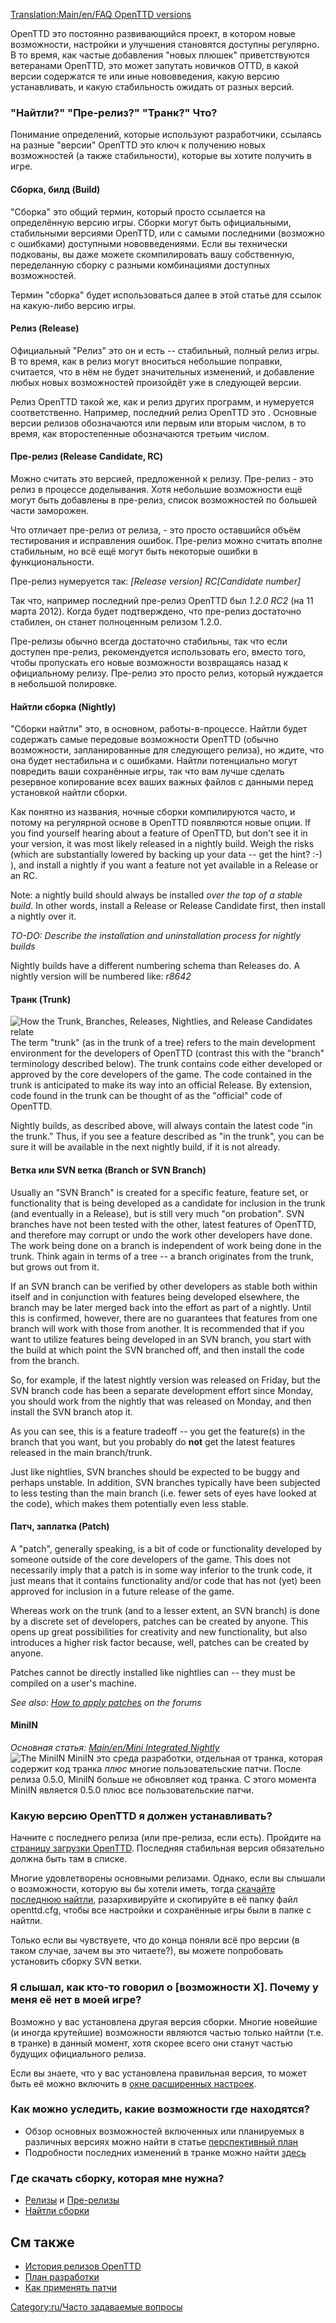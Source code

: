 {{ru/Перевод|ЧЗВ выпуски OpenTTD|50}}
[[Translation:Main/en/FAQ OpenTTD versions]]{{en/-}}{{ru/FAQmenu}}

OpenTTD это постоянно развивающийся проект, в котором новые возможности, настройки и улучшения становятся доступны регулярно. В то время, как частые добавления "новых плюшек" приветствуются ветеранами OpenTTD, это может запутать новичков OTTD, в какой версии содержатся те или иные нововведения, какую версию устанавливать, и какую стабильность ожидать от разных версий.

=== "Найтли?"  "Пре-релиз?"  "Транк?"  Что?===
Понимание определений, которые используют разработчики, ссылаясь на разные "версии" OpenTTD это ключ к получению новых возможностей (а также стабильности), которые вы хотите получить в игре.

====Сборка, билд (Build)====
"Сборка" это общий термин, который просто ссылается на определённую версию игры. Сборки могут быть официальными, стабильными версиями OpenTTD, или с самыми последними (возможно с ошибками) доступными нововведениями. Если вы технически подкованы, вы даже можете скомпилировать вашу собственную, переделанную сборку с разными комбинациями доступных возможностей.

Термин "сборка" будет использоваться далее в этой статье для ссылок на какую-либо версию игры.

====Релиз (Release)====
Официальный "Релиз" это он и есть -- стабильный, полный релиз игры. В то время, как в релиз могут вноситься небольшие поправки, считается, что в нём не будет значительных изменений, и добавление любых новых возможностей произойдёт уже в следующей версии.

Релиз OpenTTD такой же, как и релиз других программ, и нумеруется соответственно. Например, последний релиз OpenTTD это {{version}}. Основные версии релизов обозначаются или первым или вторым числом, в то время, как второстепенные обозначаются третьим числом.

====Пре-релиз (Release Candidate, RC)====
Можно считать это версией, предложенной к релизу. Пре-релиз - это релиз в процессе доделывания. Хотя небольшие возможности ещё могут быть добавлены в пре-релиз, список возможностей по большей части заморожен.

Что отличает пре-релиз от релиза, - это просто оставшийся объём тестирования и исправления ошибок. Пре-релиз можно считать вполне стабильным, но всё ещё могут быть некоторые ошибки в функциональности.

Пре-релиз нумеруется так: 
''[Release version] RC[Candidate number]''

Так что, например последний пре-релиз OpenTTD был ''1.2.0 RC2'' (на 11 марта 2012). Когда будет подтверждено, что пре-релиз достаточно стабилен, он станет полноценным релизом 1.2.0.

Пре-релизы обычно всегда достаточно стабильны, так что если доступен пре-релиз, рекомендуется использовать его, вместо того, чтобы пропускать его новые возможности возвращаясь назад к официальному релизу. Пре-релиз это просто релиз, который нуждается в небольшой полировке.

====Найтли сборка (Nightly)====
"Сборки найтли" это, в основном, работы-в-процессе. Найтли будет содержать самые передовые возможности OpenTTD (обычно возможности, запланированные для следующего релиза), но ждите, что она будет нестабильна и с ошибками. Найтли потенциально могут повредить ваши сохранённые игры, так что вам лучше сделать резервное копирование всех ваших важных файлов с данными перед установкой найтли сборки.

Как понятно из названия, ночные сборки компилируются часто, и потому на регулярной основе в OpenTTD появляются новые опции.  If you find yourself hearing about a feature of OpenTTD, but don't see it in your version, it was most likely released in a nightly build.  Weigh the risks (which are substantially lowered by backing up your data -- get the hint?  :-)  ), and install a nightly if you want a feature not yet available in a Release or an RC.

Note: a nightly build should always be installed ''over the top of a stable build''.  In other words, install a Release or Release Candidate first, then install a nightly over it.

''TO-DO: Describe the installation and uninstallation process for nightly builds''

Nightly builds have a different numbering schema than Releases do.  A nightly version will be numbered like:
''r8642''

====Транк (Trunk)====
[[File:en/version Illustration.gif|frame|right|How the Trunk, Branches, Releases, Nightlies, and Release Candidates relate]]
The term "trunk" (as in the trunk of a tree) refers to the main development environment for the developers of OpenTTD (contrast this with the "branch" terminology described below).  The trunk contains code either developed  or approved by the core developers of the game.  The code contained in the trunk is anticipated to make its way into an official Release.  By extension, code found in the trunk can be thought of as the "official" code of OpenTTD.

Nightly builds, as described above, will always contain the latest code "in the trunk."  Thus, if you see a feature described as "in the trunk", you can be sure it will be available in the next nightly build, if it is not already.

====Ветка или SVN ветка (Branch or SVN Branch)====
Usually an "SVN Branch" is created for a specific feature, feature set, or functionality that is being developed as a candidate for inclusion in the trunk (and eventually in a Release), but is still very much "on probation".  SVN branches have not been tested with the other, latest features of OpenTTD, and therefore may corrupt or undo the work other developers have done.  The work being done on a branch is independent of work being done in the trunk. Think again in terms of a tree -- a branch originates from the trunk, but grows out from it.

If an SVN branch can be verified by other developers as stable both within itself and in conjunction with features being developed elsewhere, the branch may be later merged back into the effort as part of a nightly.  Until this is confirmed, however, there are no guarantees that features from one branch will work with those from another.  It is recommended that if you want to utilize features being developed in an SVN branch, you start with the build at which point the SVN branched off, and then install the code from the branch.

So, for example, if the latest nightly version was released on Friday, but the SVN branch code has been a separate development effort since Monday, you should work from the nightly that was released on Monday, and then install the SVN branch atop it.

As you can see, this is a feature tradeoff -- you get the feature(s) in the branch that you want, but you probably do '''not''' get the latest features released in the main branch/trunk.

Just like nightlies, SVN branches should be expected to be buggy and perhaps unstable.  In addition, SVN branches typically have been subjected to less testing than the main branch (i.e. fewer sets of eyes have looked at the code), which makes them potentially even less stable.

====Патч, заплатка (Patch)====
A "patch", generally speaking, is a bit of code or functionality developed by someone outside of the core developers of the game.  This does not necessarily imply that a patch is in some way inferior to the trunk code, it just means that it contains functionality and/or code that has not (yet) been approved for inclusion in a future release of the game.

Whereas work on the trunk (and to a lesser extent, an SVN branch) is done by a discrete set of developers, patches can be created by anyone.  This opens up great possibilities for creativity and new functionality, but also introduces a higher risk factor because, well, patches can be created by anyone.

Patches cannot be directly installed like nightlies can -- they must be compiled on a user's machine.

''See also: [http://www.tt-forums.net/viewtopic.php?t=21678 How to apply patches] on the forums''

====MiniIN====
{{ru/Возможность период|Old|0.5}}
''Основная статья: [[Main/en/Mini Integrated Nightly]]''<br>
[[File:en/miniIN Illustration.gif|frame|right|The MiniIN]]
MiniIN это среда разработки, отдельная от транка, которая содержит код транка ''плюс'' многие пользовательские патчи. После релиза 0.5.0, MiniIN больше не обновляет код транка. С этого момента MiniIN является 0.5.0 плюс все пользовательские патчи.

===Какую версию OpenTTD я должен устанавливать?===
Начните с последнего релиза (или пре-релиза, если есть). Пройдите на [http://www.openttd.org/download-stable страницу загрузки OpenTTD]. Последняя стабильная версия обязательно должна быть там в списке.

Многие удовлетворены основными релизами. Однако, если вы слышали о возможности, которую вы бы хотели иметь, тогда [http://nightly.openttd.org/ скачайте последнюю найтли], разархивируйте и скопируйте в её папку файл openttd.cfg, чтобы все настройки и сохранённые игры были в папке с найтли.

Только если вы чувствуете, что до конца поняли всё про версии (в таком случае, зачем вы это читаете?), вы можете попробовать установить сборку SVN ветки.

===Я слышал, как кто-то говорил о [возможности Х]. Почему у меня её нет в моей игре?===
Возможно у вас установлена другая версия сборки. Многие новейшие (и иногда крутейшие) возможности являются частью только найтли (т.е. в транке) в данный момент, хотя скорее всего они станут частью будущих официального релиза.

Если вы знаете, что у вас установлена правильная версия, то может быть её можно включить в [[Main/ru/Расширенные настройки|окне расширенных настроек]].

===Как можно уследить, какие возможности где находятся?===
* Обзор основных возможностей включенных или планируемых в различных версиях можно найти в статье [[Main/ru/Перспективный план|перспективный план]]
* Подробности последних изменений в транке можно найти [http://vcs.openttd.org/svn/log/trunk здесь]

===Где скачать сборку, которая мне нужна?===
* [http://www.openttd.org/download-stable Релизы] и [http://www.openttd.org/download-testing Пре-релизы]
* [http://www.openttd.org/download-trunk Найтли сборки]

==См также==
* [[Main/ru/История релизов OpenTTD|История релизов OpenTTD]]
* [[Main/ru/Перспективный план|План разработки]]
* [http://www.tt-forums.net/viewtopic.php?t=21678 Как применять патчи]

[[Category:ru/Часто задаваемые вопросы]]
